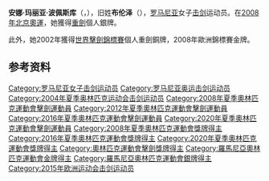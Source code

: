 {{Infobox sportsperson
| name           = 安娜·玛丽亚·布伦泽
| image          = Ana Maria Branza 2014 European Championships EFS-IN t142556.jpg
| image_size     = 
| caption        = 2014年
| native_name    = 
| native_name_lang = 
| nationality    =
| residence      = 
| birth_name     = Ana Maria Florentina Brânză
| birth_date     = {{birth date and age|df=yes|1984|11|26}}
| birth_place    = {{ROU}}[[布加勒斯特|布加勒斯特]]
| death_date     = 
| death_place    = 
| height         = 175cm
| weight         = 63kg
| website        = 
| country        = {{ROU}}
| sport          = [[击剑|击剑]]
| event          = [[重劍|重劍]]
| collegeteam    = 
| universityteam = 
| club           = 
| team           = 
| turnedpro      = 
| partner        = 
| former_partner = 
| coach          = 
| coaching       = 
| worlds         = 
| regionals      = 
| nationals      = 
| olympics       = 
| highestranking = 
| pb             = 
| show-medals    = yes
| medaltemplates =
{{MedalCountry|{{ROU}}}}
{{MedalSport|女子[[劍擊|劍擊]]}}
{{MedalOlympics}}
{{MedalGold|[[2016年夏季奧林匹克運動會|2016年 里約熱內盧]]|[[2016年夏季奧林匹克運動會劍擊女子團體重劍比賽|团体重剑]]}}
{{MedalSilver|[[2008年夏季奧林匹克運動會|2008年 北京]]|[[2008年夏季奧林匹克運動會劍擊比賽—女子個人重劍|个人重剑]]}}
{{MedalSilver|[[2020年夏季奧林匹克運動會|2020年 東京]]|[[2020年夏季奥林匹克运动会击剑女子个人重剑比赛|个人重剑]]}}
{{MedalCompetition|[[世界擊劍錦標賽|世界擊劍錦標賽]]}}
{{MedalGold|[[2010年世界擊劍錦標賽|2010年 巴黎]]|团体重剑}}
{{MedalGold|[[2011年世界擊劍錦標賽|2011年 卡塔尼亞]]|团体重剑}}
{{MedalSilver|[[2015年世界擊劍錦標賽|2015年 莫斯科]]|团体重剑}}
{{MedalSilver|[[2018年世界擊劍錦標賽|2018年 無錫]]|个人重剑}}
{{MedalBronze|[[2002年世界擊劍錦標賽|2002年 里斯本]]|个人重剑}}
{{MedalBronze|[[2011年世界擊劍錦標賽|2011年 卡塔尼亞]]|个人重剑}}
{{MedalBronze|[[2013年世界擊劍錦標賽|2013年 布達佩斯]]|团体重剑}}
}}

'''安娜·玛丽亚·波佩斯库'''（{{lang-ro|Ana Maria Popescu}}，{{bd|1984年|11月26日||}}），旧姓'''布伦泽'''（{{lang|ro|Brânză}}），[[罗马尼亚|罗马尼亚]]女子[[击剑|击剑]]运动员。在[[2008年北京奧運|2008年北京奧運]]，她獲得[[重劍|重劍]]個人銀牌。

此外，她2002年獲得[[世界擊劍錦標賽|世界擊劍錦標賽]]個人重劍銅牌，2008年歐洲錦標賽金牌。

== 参考资料 ==
{{reflist}}

{{奥林匹克运动会击剑比赛女子重剑团体冠军}}
{{Authority control}}
{{DEFAULTSORT:Popescu, Ana Maria}}
[[Category:罗马尼亚女子击剑运动员|Category:罗马尼亚女子击剑运动员]]
[[Category:罗马尼亚奥运击剑运动员|Category:罗马尼亚奥运击剑运动员]]
[[Category:2004年夏季奥林匹克运动会击剑运动员|Category:2004年夏季奥林匹克运动会击剑运动员]]
[[Category:2008年夏季奧林匹克運動會擊劍運動員|Category:2008年夏季奧林匹克運動會擊劍運動員]]
[[Category:2012年夏季奧林匹克運動會擊劍運動員|Category:2012年夏季奧林匹克運動會擊劍運動員]]
[[Category:2016年夏季奧林匹克運動會擊劍運動員|Category:2016年夏季奧林匹克運動會擊劍運動員]]
[[Category:2020年夏季奧林匹克運動會擊劍運動員|Category:2020年夏季奧林匹克運動會擊劍運動員]]
[[Category:2008年夏季奧林匹克運動會獎牌得主|Category:2008年夏季奧林匹克運動會獎牌得主]]
[[Category:2016年夏季奧林匹克運動會獎牌得主|Category:2016年夏季奧林匹克運動會獎牌得主]]
[[Category:2020年夏季奧林匹克運動會獎牌得主|Category:2020年夏季奧林匹克運動會獎牌得主]]
[[Category:奧林匹克運動會擊劍獎牌得主|Category:奧林匹克運動會擊劍獎牌得主]]
[[Category:羅馬尼亞奧林匹克運動會金牌得主|Category:羅馬尼亞奧林匹克運動會金牌得主]]
[[Category:羅馬尼亞奧林匹克運動會銀牌得主|Category:羅馬尼亞奧林匹克運動會銀牌得主]]
[[Category:2015年欧洲运动会击剑运动员|Category:2015年欧洲运动会击剑运动员]]